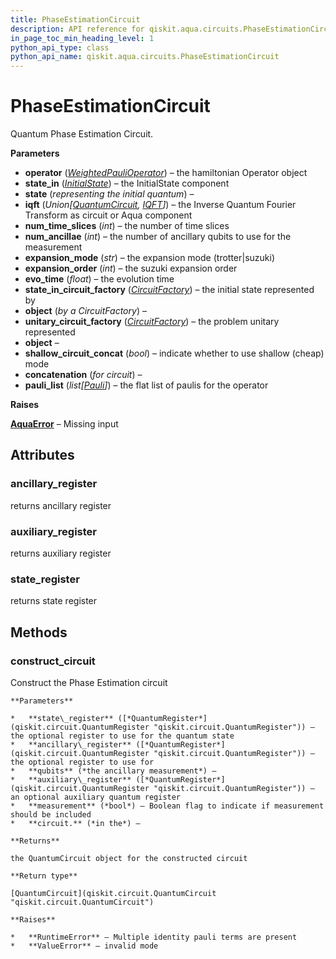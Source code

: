 ```yaml
---
title: PhaseEstimationCircuit
description: API reference for qiskit.aqua.circuits.PhaseEstimationCircuit
in_page_toc_min_heading_level: 1
python_api_type: class
python_api_name: qiskit.aqua.circuits.PhaseEstimationCircuit
---
```


# PhaseEstimationCircuit

<Class id="qiskit.aqua.circuits.PhaseEstimationCircuit" github="https://github.com/qiskit-community/qiskit-aqua/tree/stable/0.7/qiskit/aqua/circuits/phase_estimation_circuit.py" signature="PhaseEstimationCircuit(operator=None, state_in=None, iqft=None, num_time_slices=1, num_ancillae=1, expansion_mode='trotter', expansion_order=1, evo_time=6.283185307179586, state_in_circuit_factory=None, unitary_circuit_factory=None, shallow_circuit_concat=False, pauli_list=None)">
  Quantum Phase Estimation Circuit.

  **Parameters**

  *   **operator** ([*WeightedPauliOperator*](qiskit.aqua.operators.legacy.WeightedPauliOperator "qiskit.aqua.operators.legacy.WeightedPauliOperator")) – the hamiltonian Operator object
  *   **state\_in** ([*InitialState*](qiskit.aqua.components.initial_states.InitialState "qiskit.aqua.components.initial_states.InitialState")) – the InitialState component
  *   **state** (*representing the initial quantum*) –
  *   **iqft** (*Union\[*[*QuantumCircuit*](qiskit.circuit.QuantumCircuit "qiskit.circuit.QuantumCircuit")*,* [*IQFT*](qiskit.aqua.components.iqfts.IQFT "qiskit.aqua.components.iqfts.IQFT")*]*) – the Inverse Quantum Fourier Transform as circuit or Aqua component
  *   **num\_time\_slices** (*int*) – the number of time slices
  *   **num\_ancillae** (*int*) – the number of ancillary qubits to use for the measurement
  *   **expansion\_mode** (*str*) – the expansion mode (trotter|suzuki)
  *   **expansion\_order** (*int*) – the suzuki expansion order
  *   **evo\_time** (*float*) – the evolution time
  *   **state\_in\_circuit\_factory** ([*CircuitFactory*](qiskit.aqua.utils.CircuitFactory "qiskit.aqua.utils.CircuitFactory")) – the initial state represented by
  *   **object** (*by a CircuitFactory*) –
  *   **unitary\_circuit\_factory** ([*CircuitFactory*](qiskit.aqua.utils.CircuitFactory "qiskit.aqua.utils.CircuitFactory")) – the problem unitary represented
  *   **object** –
  *   **shallow\_circuit\_concat** (*bool*) – indicate whether to use shallow (cheap) mode
  *   **concatenation** (*for circuit*) –
  *   **pauli\_list** (*list\[*[*Pauli*](qiskit.quantum_info.Pauli "qiskit.quantum_info.Pauli")*]*) – the flat list of paulis for the operator

  **Raises**

  [**AquaError**](qiskit.aqua.AquaError "qiskit.aqua.AquaError") – Missing input

  ## Attributes

  ### ancillary\_register

  <Attribute id="qiskit.aqua.circuits.PhaseEstimationCircuit.ancillary_register">
    returns ancillary register
  </Attribute>

  ### auxiliary\_register

  <Attribute id="qiskit.aqua.circuits.PhaseEstimationCircuit.auxiliary_register">
    returns auxiliary register
  </Attribute>

  ### state\_register

  <Attribute id="qiskit.aqua.circuits.PhaseEstimationCircuit.state_register">
    returns state register
  </Attribute>

  ## Methods

  ### construct\_circuit

  <Function id="qiskit.aqua.circuits.PhaseEstimationCircuit.construct_circuit" signature="PhaseEstimationCircuit.construct_circuit(state_register=None, ancillary_register=None, auxiliary_register=None, measurement=False)">
    Construct the Phase Estimation circuit

    **Parameters**

    *   **state\_register** ([*QuantumRegister*](qiskit.circuit.QuantumRegister "qiskit.circuit.QuantumRegister")) – the optional register to use for the quantum state
    *   **ancillary\_register** ([*QuantumRegister*](qiskit.circuit.QuantumRegister "qiskit.circuit.QuantumRegister")) – the optional register to use for
    *   **qubits** (*the ancillary measurement*) –
    *   **auxiliary\_register** ([*QuantumRegister*](qiskit.circuit.QuantumRegister "qiskit.circuit.QuantumRegister")) – an optional auxiliary quantum register
    *   **measurement** (*bool*) – Boolean flag to indicate if measurement should be included
    *   **circuit.** (*in the*) –

    **Returns**

    the QuantumCircuit object for the constructed circuit

    **Return type**

    [QuantumCircuit](qiskit.circuit.QuantumCircuit "qiskit.circuit.QuantumCircuit")

    **Raises**

    *   **RuntimeError** – Multiple identity pauli terms are present
    *   **ValueError** – invalid mode
  </Function>
</Class>

